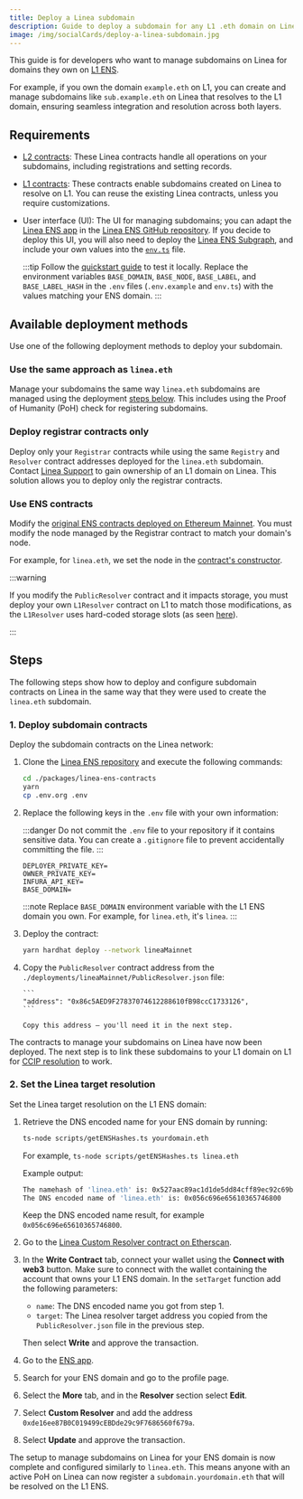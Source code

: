 ```yaml
---
title: Deploy a Linea subdomain
description: Guide to deploy a subdomain for any L1 .eth domain on Linea
image: /img/socialCards/deploy-a-linea-subdomain.jpg
---
```


This guide is for developers who want to manage subdomains on Linea for domains
they own on [L1 ENS](https://app.ens.domains/).

For example, if you own the domain `example.eth` on L1, you can create and
manage subdomains like `sub.example.eth` on Linea that resolves to the L1
domain, ensuring seamless integration and resolution across both layers.

## Requirements

- [L2 contracts](https://github.com/Consensys/linea-ens/tree/main/packages/linea-ens-contracts):
  These Linea contracts handle all operations on your subdomains, including
  registrations and setting records.
- [L1 contracts](https://github.com/Consensys/linea-ens/tree/main/packages/linea-ens-resolver):
  These contracts enable subdomains created on Linea to resolve on L1. You can
  reuse the existing Linea contracts, unless you require customizations.
- User interface (UI): The UI for managing subdomains; you can adapt the
  [Linea ENS app](https://names.linea.build/) in the
  [Linea ENS GitHub repository](https://github.com/Consensys/linea-ens/tree/main/packages/linea-ens-app).
  If you decide to deploy this UI, you will also need to deploy the
  [Linea ENS Subgraph](https://github.com/Consensys/linea-ens/tree/main/packages/linea-ens-subgraph),
  and include your own values into the
  [`env.ts`](https://github.com/Consensys/linea-ens/blob/main/packages/linea-ens-subgraph/src/env.ts)
  file.

  :::tip Follow the
  [quickstart guide](https://github.com/Consensys/linea-ens/tree/main/packages/linea-ens-app#quick-start-on-localhost)
  to test it locally. Replace the environment variables `BASE_DOMAIN`,
  `BASE_NODE`, `BASE_LABEL`, and `BASE_LABEL_HASH` in the `.env` files
  (`.env.example` and `env.ts`) with the values matching your ENS domain. :::

## Available deployment methods

Use one of the following deployment methods to deploy your subdomain.

### Use the same approach as `linea.eth`

Manage your subdomains the same way `linea.eth` subdomains are managed using the
deployment [steps below](#steps). This includes using the Proof of Humanity
(PoH) check for registering subdomains.

### Deploy registrar contracts only

Deploy only your `Registrar` contracts while using the same `Registry` and
`Resolver` contract addresses deployed for the `linea.eth` subdomain. Contact
[Linea Support](https://support.linea.build/) to gain ownership of an L1 domain
on Linea. This solution allows you to deploy only the registrar contracts.

### Use ENS contracts

Modify the
[original ENS contracts deployed on Ethereum Mainnet](https://github.com/ensdomains/ens-contracts).
You must modify the node managed by the Registrar contract to match your
domain's node.

For example, for `linea.eth`, we set the node in the
[contract's constructor](https://github.com/Consensys/linea-ens/blob/49c1bd707467daa3a77d06592e2523d74825bdfb/packages/linea-ens-contracts/contracts/ethregistrar/ETHRegistrarController.sol#L162).

:::warning

If you modify the `PublicResolver` contract and it impacts storage, you must
deploy your own `L1Resolver` contract on L1 to match those modifications, as the
`L1Resolver` uses hard-coded storage slots (as seen
[here](https://github.com/Consensys/linea-ens/blob/1b896c9f6f77c6258926957af370bb3d692f540a/packages/linea-ens-resolver/contracts/L1Resolver.sol#L36)).

:::

## Steps

The following steps show how to deploy and configure subdomain contracts on
Linea in the same way that they were used to create the `linea.eth` subdomain.

### 1. Deploy subdomain contracts

Deploy the subdomain contracts on the Linea network:

1.  Clone the [Linea ENS repository](https://github.com/Consensys/linea-ens) and
    execute the following commands:

    ```bash
    cd ./packages/linea-ens-contracts
    yarn
    cp .env.org .env
    ```

1.  Replace the following keys in the `.env` file with your own information:

    :::danger Do not commit the `.env` file to your repository if it contains
    sensitive data. You can create a `.gitignore` file to prevent accidentally
    committing the file. :::

    ```
    DEPLOYER_PRIVATE_KEY=
    OWNER_PRIVATE_KEY=
    INFURA_API_KEY=
    BASE_DOMAIN=
    ```

    :::note Replace `BASE_DOMAIN` environment variable with the L1 ENS domain
    you own. For example, for `linea.eth`, it's `linea`. :::

1.  Deploy the contract:

    ```bash
    yarn hardhat deploy --network lineaMainnet
    ```

1.  Copy the `PublicResolver` contract address from the
    `./deployments/lineaMainnet/PublicResolver.json` file:

        ```
        "address": "0x86c5AED9F27837074612288610fB98ccC1733126",
        ```

        Copy this address — you'll need it in the next step.

The contracts to manage your subdomains on Linea have now been deployed. The
next step is to link these subdomains to your L1 domain on L1 for
[CCIP resolution](../tooling/cross-chain/ccip-read-gateway.mdx) to work.

### 2. Set the Linea target resolution

Set the Linea target resolution on the L1 ENS domain:

1. Retrieve the DNS encoded name for your ENS domain by running:

   ```bash
   ts-node scripts/getENSHashes.ts yourdomain.eth
   ```

   For example, `ts-node scripts/getENSHashes.ts linea.eth`

   Example output:

   ```bash
   The namehash of 'linea.eth' is: 0x527aac89ac1d1de5dd84cff89ec92c69b028ce9ce3fa3d654882474ab4402ec3
   The DNS encoded name of 'linea.eth' is: 0x056c696e65610365746800
   ```

   Keep the DNS encoded name result, for example `0x056c696e65610365746800`.

1. Go to the
   [Linea Custom Resolver contract on Etherscan](https://etherscan.io/address/0xde16ee87B0C019499cEBDde29c9F7686560f679a#writeContract).

1. In the **Write Contract** tab, connect your wallet using the **Connect with
   web3** button. Make sure to connect with the wallet containing the account
   that owns your L1 ENS domain. In the `setTarget` function add the following
   parameters:

   - `name`: The DNS encoded name you got from step 1.
   - `target`: The Linea resolver target address you copied from the
     `PublicResolver.json` file in the previous step.

   Then select **Write** and approve the transaction.

1. Go to the [ENS app](https://app.ens.domains/).

1. Search for your ENS domain and go to the profile page.

1. Select the **More** tab, and in the **Resolver** section select **Edit**.

1. Select **Custom Resolver** and add the address
   `0xde16ee87B0C019499cEBDde29c9F7686560f679a`.

1. Select **Update** and approve the transaction.

The setup to manage subdomains on Linea for your ENS domain is now complete and
configured similarly to `linea.eth`. This means anyone with an active PoH on
Linea can now register a `subdomain.yourdomain.eth` that will be resolved on the
L1 ENS.
